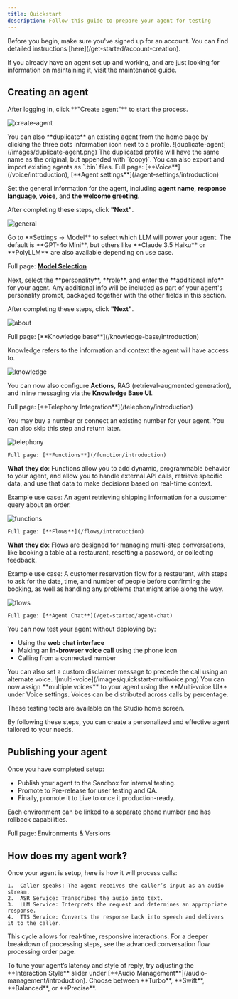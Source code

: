 ```yaml
---
title: Quickstart
description: Follow this guide to prepare your agent for testing
---
```


<Info>
  Before you begin, make sure you've signed up for an account. You can find detailed instructions [here](/get-started/account-creation).
</Info>


If you already have an agent set up and working, and are just looking for information on maintaining it, visit the maintenance guide.

## Creating an agent

<Steps>
  <Step title="Start the creation process">
    After logging in, click **"Create agent"** to start the process.


![create-agent](/images/create-agent.png)

<Info>
  You can also **duplicate** an existing agent from the home page by clicking the three dots information icon next to a profile.
   ![duplicate-agent](/images/duplicate-agent.png)
   The duplicated profile will have the same name as the original, but appended with `(copy)`. You can also export and import existing agents as `.bin` files.
</Info>

  </Step>


  <Step title="Set a name, response language, voice, and greeting line">
    Full page: [**Voice**](/voice/introduction), [**Agent settings**](/agent-settings/introduction)


Set the general information for the agent, including **agent name**, **response language**, **voice**, and **the welcome greeting**.

After completing these steps, click **"Next"**.

![general](/images/quickstart-general.png)

  </Step>


  <Step title="Choose a language model">
    Go to **Settings → Model** to select which LLM will power your agent. The default is **GPT-4o Mini**, but others like **Claude 3.5 Haiku** or **PolyLLM** are also available depending on use case.


Full page: [**Model Selection**](/agent-settings/model-use)

  </Step>


  <Step title="Select personality, role, and additional info">
    Next, select the **personality**, **role**, and enter the **additional info** for your agent.


<Tip>
  Any additional info will be included as part of your agent's personality prompt, packaged together with the other fields in this section.
</Tip>

After completing these steps, click **"Next"**.

![about](/images/agent-about.png)

  </Step>


  <Step title="Select knowledge topics">
    Full page: [**Knowledge base**](/knowledge-base/introduction)


Knowledge refers to the information and context the agent will have access to.

![knowledge](/images/knowledge.png)

You can now also configure **Actions**, RAG (retrieval-augmented generation), and inline messaging via the **Knowledge Base UI**.

  </Step>


  <Step title="[Optional] Select a number for telephony integration">
    Full page: [**Telephony Integration**](/telephony/introduction)


You may buy a number or connect an existing number for your agent. You can also skip this step and return later.

![telephony](/images/telephony.png)

  </Step>


  <Step title="[Advanced] Integrate functions into your knowledge base">

    Full page: [**Functions**](/function/introduction)
**What they do**: Functions allow you to add dynamic, programmable behavior to your agent, and allow you to handle external API calls, retrieve specific data, and use that data to make decisions based on real-time context.

Example use case: An agent retrieving shipping information for a customer query about an order.

![functions](/images/quickstart-functions.png)

  </Step>


  <Step title="[Advanced] Add a flow to your project">

    Full page: [**Flows**](/flows/introduction)
**What they do**: Flows are designed for managing multi-step conversations, like booking a table at a restaurant, resetting a password, or collecting feedback.

Example use case: A customer reservation flow for a restaurant, with steps to ask for the date, time, and number of people before confirming the booking, as well as handling any problems that might arise along the way.

![flows](/images/quickstart-flows.png)

  </Step>


  <Step title="Test your agent (web-chat, browser call, or phone)">

    Full page: [**Agent Chat**](/get-started/agent-chat)
You can now test your agent without deploying by:
- Using the **web chat interface**
- Making an **in-browser voice call** using the phone icon
- Calling from a connected number

<Info>
  You can also set a custom disclaimer message to precede the call using an alternate voice.
     ![multi-voice](/images/quickstart-multivoice.png)
  You can now assign **multiple voices** to your agent using the **Multi-voice UI** under Voice settings. Voices can be distributed across calls by percentage.
</Info>

These testing tools are available on the Studio home screen.
  </Step>

</Steps>

By following these steps, you can create a personalized and effective agent tailored to your needs.

## Publishing your agent

Once you have completed setup:
* Publish your agent to the Sandbox for internal testing.
* Promote to Pre-release for user testing and QA.
* Finally, promote it to Live to once it production-ready.

Each environment can be linked to a separate phone number and has rollback capabilities.

Full page: Environments & Versions

## How does my agent work?

Once your agent is setup, here is how it will process calls:

	1.	Caller speaks: The agent receives the caller’s input as an audio stream.
	2.	ASR Service: Transcribes the audio into text.
	3.	LLM Service: Interprets the request and determines an appropriate response.
	4.	TTS Service: Converts the response back into speech and delivers it to the caller.

This cycle allows for real-time, responsive interactions. For a deeper breakdown of processing steps, see the advanced conversation flow processing order page.

<Info>
To tune your agent’s latency and style of reply, try adjusting the **Interaction Style** slider under [**Audio Management**](/audio-management/introduction). Choose between **Turbo**, **Swift**, **Balanced**, or **Precise**.
</Info>
